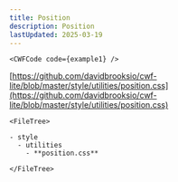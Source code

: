 ```yaml
---
title: Position
description: Position
lastUpdated: 2025-03-19
---
```




<Tabs>
  <TabItem label="Overview" icon="puzzle">

    <CWFCode code={example1} />
  </TabItem>
  <TabItem label="Files" icon="list-format">

  [https://github.com/davidbrooksio/cwf-lite/blob/master/style/utilities/position.css](https://github.com/davidbrooksio/cwf-lite/blob/master/style/utilities/position.css)
  
    <FileTree>

    - style
      - utilities
        - **position.css**

    </FileTree>
  </TabItem>
  <TabItem label="Stylesheet" icon="open-book">
    <Code code={cssExample} lang="css" />
  </TabItem>
</Tabs>